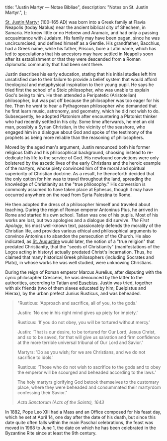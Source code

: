   title: "Justin Martyr — Notae Bibliae",
  description: "Notes on St. Justin Martyr.",
};

<Initial text="Justin Martyr" />

[St. Justin Martyr](/glossary/names#justin) (100–165 AD) was born into a Greek family at Flavia Neapolis (today Nablus) near the ancient biblical city of Shechem, in Samaria. He knew little or no Hebrew and Aramaic, and had only a passing acquaintance with Judaism. His family may have been pagan, since he was uncircumcised, and defined himself as a Gentile. His grandfather, Bacchius, had a Greek name, while his father, Priscus, bore a Latin name, which has led to speculations that his ancestors may have settled in Neapolis soon after its establishment or that they were descended from a Roman diplomatic community that had been sent there.

Justin describes his early education, stating that his initial studies left him unsatisfied due to their failure to provide a belief system that would afford theological and metaphysical inspiration to their young pupil. He says he tried first the school of a Stoic philosopher, who was unable to explain God's being to him. He then attended a Peripatetic (Aristotelian) philosopher, but was put off because the philosopher was too eager for his fee. Then he went to hear a Pythagorean philosopher who demanded that he first learn music, astronomy, and geometry, which he did not wish to do. Subsequently, he adopted Platonism after encountering a Platonist thinker who had recently settled in his city. Some time afterwards, he met an old man, possibly a Syrian Christian, in the vicinity of the seashore, who engaged him in a dialogue about God and spoke of the testimony of the prophets as being more reliable than the reasoning of philosophers.

Moved by the aged man's argument, Justin renounced both his former religious faith and his philosophical background, choosing instead to re-dedicate his life to the service of God. His newfound convictions were only bolstered by the ascetic lives of the early Christians and the heroic example of the martyrs, whose piety convinced him of the moral and spiritual superiority of Christian doctrine. As a result, he thenceforth decided that the only option for him was to travel throughout the land, spreading the knowledge of Christianity as the "true philosophy." His conversion is commonly assumed to have taken place at Ephesus, though it may have occurred anywhere on the road from Syria Palestina to Rome.

He then adopted the dress of a philosopher himself and traveled about teaching. During the reign of Roman emperor Antoninus Pius, he arrived in Rome and started his own school. Tatian was one of his pupils. Most of his works are lost, but two apologies and a dialogue did survive. *The First Apology*, his most well-known text, passionately defends the morality of the Christian life, and provides various ethical and philosophical arguments to convince Antoninus to abandon the persecution of the Church. He also indicated, as [St. Augustine](/people/saints/latin-fathers/augustine-of-hippo) would later, the notion of a "true religion" that predated Christianity, that the "seeds of Christianity" (manifestations of the Logos acting in history) actually predated Christ's Incarnation. Thus, he claimed that many historical Greek philosophers (including Socrates and Plato), in whose works he was well studied, were unknowing Christians.

During the reign of Roman emperor Marcus Aurelius, after disputing with the cynic philosopher Crescens, he was denounced by the latter to the authorities, according to Tatian and [Eusebius](/people/scholars/eusebius). Justin was tried, together with six friends (two of them slaves educated by him; Euelpistus and Hierax), by the urban prefect Junius Rusticus, and was beheaded.

> "Rusticus: 'Approach and sacrifice, all of you, to the gods.'
>
> Justin: 'No one in his right mind gives up piety for impiety.'
>
> Rusticus: 'If you do not obey, you will be tortured without mercy.'
>
> Justin: 'That is our desire, to be tortured for Our Lord, Jesus Christ, and so to be saved, for that will give us salvation and firm confidence at the more terrible universal tribunal of Our Lord and Savior.'
>
> Martyrs: 'Do as you wish; for we are Christians, and we do not sacrifice to idols.'
>
> Rusticus: 'Those who do not wish to sacrifice to the gods and to obey the emperor will be scourged and beheaded according to the laws.'
>
> The holy martyrs glorifying God betook themselves to the customary place, where they were beheaded and consummated their martyrdom confessing their Savior."
>
> <cite>*Acta Sanctorum (Acts of the Saints)*, 1643</cite>

In 1882, Pope Leo XIII had a Mass and an Office composed for his feast day, which he set at April 14, one day after the date of his death, but since this date quite often falls within the main Paschal celebrations, the feast was moved in 1968 to June 1, the date on which he has been celebrated in the Byzantine Rite since at least the 9th century.
